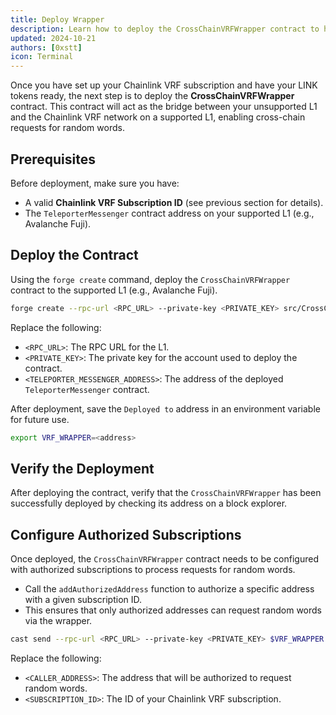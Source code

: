 ```yaml
---
title: Deploy Wrapper
description: Learn how to deploy the CrossChainVRFWrapper contract to handle cross-chain VRF requests.
updated: 2024-10-21
authors: [0xstt]
icon: Terminal
---
```



Once you have set up your Chainlink VRF subscription and have your LINK tokens ready, the next step is to deploy the **CrossChainVRFWrapper** contract. This contract will act as the bridge between your unsupported L1 and the Chainlink VRF network on a supported L1, enabling cross-chain requests for random words.

<Steps>
<Step>

## Prerequisites
Before deployment, make sure you have:
- A valid **Chainlink VRF Subscription ID** (see previous section for details).
- The `TeleporterMessenger` contract address on your supported L1 (e.g., Avalanche Fuji).
</Step>
<Step>

## Deploy the Contract
Using the `forge create` command, deploy the `CrossChainVRFWrapper` contract to the supported L1 (e.g., Avalanche Fuji).

```bash
forge create --rpc-url <RPC_URL> --private-key <PRIVATE_KEY> src/CrossChainVRFWrapper.sol:CrossChainVRFWrapper --constructor-args <TELEPORTER_MESSENGER_ADDRESS>
```

Replace the following:

- `<RPC_URL>`: The RPC URL for the L1.
- `<PRIVATE_KEY>`: The private key for the account used to deploy the contract.
- `<TELEPORTER_MESSENGER_ADDRESS>`: The address of the deployed `TeleporterMessenger` contract.

After deployment, save the `Deployed to` address in an environment variable for future use.

```bash
export VRF_WRAPPER=<address>
```

</Step>
<Step>

## Verify the Deployment
After deploying the contract, verify that the `CrossChainVRFWrapper` has been successfully deployed by checking its address on a block explorer.

</Step>
<Step>

## Configure Authorized Subscriptions
Once deployed, the `CrossChainVRFWrapper` contract needs to be configured with authorized subscriptions to process requests for random words.

- Call the `addAuthorizedAddress` function to authorize a specific address with a given subscription ID.
- This ensures that only authorized addresses can request random words via the wrapper.

```bash
cast send --rpc-url <RPC_URL> --private-key <PRIVATE_KEY> $VRF_WRAPPER "addAuthorizedAddress(address caller, uint256 subscriptionId)" <CALLER_ADDRESS> <SUBSCRIPTION_ID>
```

Replace the following:

- `<CALLER_ADDRESS>`: The address that will be authorized to request random words.
- `<SUBSCRIPTION_ID>`: The ID of your Chainlink VRF subscription.
</Step>
</Steps>